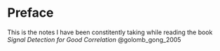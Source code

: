 # Preface {.unnumbered}

This is the notes I have been constitently taking while reading the book *Signal Detection for Good Correlation* @golomb_gong_2005

